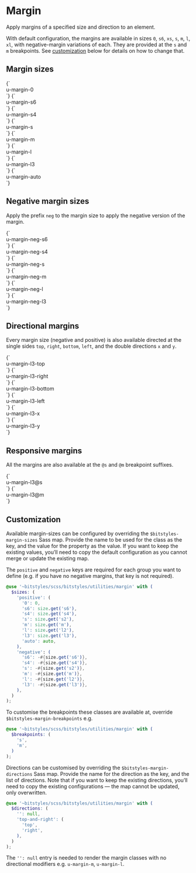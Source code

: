 
<Meta title="Utilities/margin" />

# Margin

Apply margins of a specified size and direction to an element.

With default configuration, the margins are available in sizes `0`, `s6`, `xs`, `s`, `m`, `l`, `xl`, with negative-margin variations of each. They are provided at the `s` and `m` breakpoints. See [customization](#customization) below for details on how to change that.

## Margin sizes

<Canvas>
  <Story name="margin-0">
    {`
      <div class="u-bg-brand-2 u-padding-m">
        <div class="u-bg-grayscale-light-3 u-margin-0">u-margin-0</div>
      </div>
    `}
  </Story>
  <Story name="margin-s6">
    {`
      <div class="u-bg-brand-2 u-padding-m">
        <div class="u-bg-grayscale-light-3 u-margin-s6">u-margin-s6</div>
      </div>
    `}
  </Story>
  <Story name="margin-s4">
    {`
      <div class="u-bg-brand-2 u-padding-m">
        <div class="u-bg-grayscale-light-3 u-margin-s4">u-margin-s4</div>
      </div>
    `}
  </Story>
  <Story name="margin-s">
    {`
      <div class="u-bg-brand-2 u-padding-m">
        <div class="u-bg-grayscale-light-3 u-margin-s">u-margin-s</div>
      </div>
    `}
  </Story>
  <Story name="margin-m">
    {`
      <div class="u-bg-brand-2 u-padding-m">
        <div class="u-bg-grayscale-light-3 u-margin-m">u-margin-m</div>
      </div>
    `}
  </Story>
  <Story name="margin-l">
    {`
      <div class="u-bg-brand-2 u-padding-m">
        <div class="u-bg-grayscale-light-3 u-margin-l">u-margin-l</div>
      </div>
    `}
  </Story>
  <Story name="margin-l3">
    {`
      <div class="u-bg-brand-2 u-padding-m">
        <div class="u-bg-grayscale-light-3 u-margin-l3">u-margin-l3</div>
      </div>
    `}
  </Story>
  <Story name="margin-auto">
    {`
      <div class="u-bg-brand-2 u-padding-m">
        <div class="u-bg-grayscale-light-3 u-margin-auto">u-margin-auto</div>
      </div>
    `}
  </Story>
</Canvas>

## Negative margin sizes

Apply the prefix `neg` to the margin size to apply the negative version of the margin.

<Canvas>
  <Story name="margin-neg-s6">
    {`
      <div class="u-bg-brand-2 u-padding-m">
        <div class="u-bg-grayscale-light-3 u-margin-neg-s6">u-margin-neg-s6</div>
      </div>
    `}
  </Story>
  <Story name="margin-neg-s4">
    {`
      <div class="u-bg-brand-2 u-padding-m">
        <div class="u-bg-grayscale-light-3 u-margin-neg-s4">u-margin-neg-s4</div>
      </div>
    `}
  </Story>
  <Story name="margin-neg-s">
    {`
      <div class="u-bg-brand-2 u-padding-m">
        <div class="u-bg-grayscale-light-3 u-margin-neg-s">u-margin-neg-s</div>
      </div>
    `}
  </Story>
  <Story name="margin-neg-m">
    {`
      <div class="u-bg-brand-2 u-padding-m">
        <div class="u-bg-grayscale-light-3 u-margin-neg-m">u-margin-neg-m</div>
      </div>
    `}
  </Story>
  <Story name="margin-neg-l">
    {`
      <div class="u-bg-brand-2 u-padding-m">
        <div class="u-bg-grayscale-light-3 u-margin-neg-l">u-margin-neg-l</div>
      </div>
    `}
  </Story>
  <Story name="margin-neg-l3">
    {`
      <div class="u-bg-brand-2 u-padding-m">
        <div class="u-bg-grayscale-light-3 u-margin-neg-l3">u-margin-neg-l3</div>
      </div>
    `}
  </Story>
</Canvas>

## Directional margins

Every margin size (negative and positive) is also available directed at the single sides `top`, `right`, `bottom`, `left`, and the double directions `x` and `y`.

<Canvas>
  <Story id="utilities-margin--margin-l3" />
  <Story name="margin-l3-top">
    {`
      <div class="u-bg-brand-2 u-padding-m">
        <div class="u-bg-grayscale-light-3 u-margin-l3-top">u-margin-l3-top</div>
      </div>
    `}
  </Story>
  <Story name="margin-l3-right">
    {`
      <div class="u-bg-brand-2 u-padding-m">
        <div class="u-bg-grayscale-light-3 u-margin-l3-right">u-margin-l3-right</div>
      </div>
    `}
  </Story>
  <Story name="margin-l3-bottom">
    {`
      <div class="u-bg-brand-2 u-padding-m">
        <div class="u-bg-grayscale-light-3 u-margin-l3-bottom">u-margin-l3-bottom</div>
      </div>
    `}
  </Story>
  <Story name="margin-l3-left">
    {`
      <div class="u-bg-brand-2 u-padding-m">
        <div class="u-bg-grayscale-light-3 u-margin-l3-left">u-margin-l3-left</div>
      </div>
    `}
  </Story>
  <Story name="margin-l3-x">
    {`
      <div class="u-bg-brand-2 u-padding-m">
        <div class="u-bg-grayscale-light-3 u-margin-l3-x">u-margin-l3-x</div>
      </div>
    `}
  </Story>
  <Story name="margin-l3-y">
    {`
      <div class="u-bg-brand-2 u-padding-m">
        <div class="u-bg-grayscale-light-3 u-margin-l3-y">u-margin-l3-y</div>
      </div>
    `}
  </Story>
</Canvas>

## Responsive margins

All the margins are also available at the `@s` and `@m` breakpoint suffixes.

<Canvas>
  <Story name="margin-l3@s">
    {`
      <div class="u-bg-brand-2 u-padding-m">
        <div class="u-bg-grayscale-light-3 u-margin-l3@s">u-margin-l3@s</div>
      </div>
    `}
  </Story>
  <Story name="margin-l3@m">
    {`
      <div class="u-bg-brand-2 u-padding-m">
        <div class="u-bg-grayscale-light-3 u-margin-l3@m">u-margin-l3@m</div>
      </div>
    `}
  </Story>
</Canvas>

## Customization

Available margin-sizes can be configured by overriding the `$bitstyles-margin-sizes` Sass map. Provide the name to be used for the class as the key, and the value for the property as the value. If you want to keep the existing values, you’ll need to copy the default configuration as you cannot merge or update the existing map.

The `positive` and `negative` keys are required for each group you want to define (e.g. if you have no negative margins, that key is not required).

```scss
@use '~bitstyles/scss/bitstyles/utilities/margin' with (
  $sizes: (
    'positive': (
      '0': 0,
      's6': size.get('s6'),
      's4': size.get('s4'),
      's': size.get('s2'),
      'm': size.get('m'),
      'l': size.get('l2'),
      'l3': size.get('l3'),
      'auto': auto,
    ),
    'negative': (
      's6': -#{size.get('s6')},
      's4': -#{size.get('s4')},
      's': -#{size.get('s2')},
      'm': -#{size.get('m')},
      'l': -#{size.get('l2')},
      'l3': -#{size.get('l3')},
    ),
  )
);
```

To customise the breakpoints these classes are available at, override `$bitstyles-margin-breakpoints` e.g.

```scss
@use '~bitstyles/scss/bitstyles/utilities/margin' with (
  $breakpoints: (
    's',
    'm',
  )
);
```

Directions can be customised by overriding the `$bitstyles-margin-directions` Sass map. Provide the name for the direction as the key, and the list of directions. Note that if you want to keep the existing directions, you’ll need to copy the existing configurations — the map cannot be updated, only overwritten.

```scss
@use '~bitstyles/scss/bitstyles/utilities/margin' with (
  $directions: (
    '': null,
    'top-and-right': (
      'top',
      'right',
    ),
  )
);
```

The `'': null` entry is needed to render the margin classes with no directional modifiers e.g. `u-margin-m`, `u-margin-l`.
